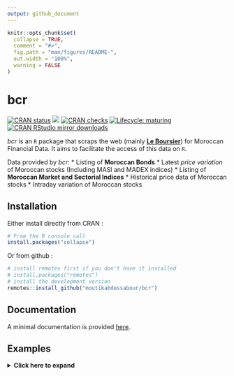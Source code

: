 ```yaml
---
output: github_document
---
```


<!-- README.md is generated from README.Rmd. Please edit that file -->

```r
knitr::opts_chunk$set(
  collapse = TRUE,
  comment = "#>",
  fig.path = "man/figures/README-",
  out.width = "100%",
  warning = FALSE
)
```

# bcr

<!-- badges: start -->
[![CRAN status](https://www.r-pkg.org/badges/version/tidytable)](https://cran.r-project.org/package=bcr)
[![](https://img.shields.io/badge/dev%20-0.1.0-green.svg)](https://github.com/moutikabdessabour/bcr)
[![CRAN checks](https://cranchecks.info/badges/worst/bcr)](https://cran.r-project.org/web/checks/check_results_bcr.html)
[![Lifecycle: maturing](https://img.shields.io/badge/lifecycle-maturing-blue.svg)](https://www.tidyverse.org/lifecycle/#maturing)
[![CRAN RStudio mirror downloads](https://cranlogs.r-pkg.org/badges/last-month/bcr?color=grey)](https://markfairbanks.github.io/tidytable/)
<!-- badges: end -->

*bcr* is an `R` package that scraps the web (mainly [**Le Boursier**](leboursier.ma)) for Moroccan Financial Data. It aims to facilitate the access of this data on `R`.

Data provided by *bcr*:
*  Listing of **Moroccan Bonds**
*  Latest *price variation* of Moroccan stocks (Including MASI and MADEX indices)
*  Listing of **Moroccan Market and Sectorial Indices**
*  Historical price data of Moroccan stocks
*  Intraday variation of Moroccan stocks


## Installation
Either install directly from CRAN :
```r
# From the R console call
install.packages("collapse")
```
Or from github :
```r
# install remotes first if you don't have it installed
# install.packages("remotes")
# install the development version
remotes::install_github("moutikabdessabour/bcr")
```
## Documentation
A minimal documentation is provided [here](moutikabdessabour.github.io/bcr/reference/index.html).

## Examples

<details>
  <summary><b><a style="cursor: pointer;">Click here to expand </a></b> </summary>
  
``` r
library(collapse)
data("iris")            # iris dataset in base R
v <- iris$Sepal.Length  # Vector
d <- num_vars(iris)     # Saving numeric variables (could also be a matrix, statistical functions are S3 generic)
g <- iris$Species       # Grouping variable (could also be a list of variables)

## Advanced Statistical Programming -----------------------------------------------------------------------------

# Simple (column-wise) statistics...
fmedian(v)                       # Vector
fsd(qM(d))                       # Matrix (qM is a faster as.matrix)
fmode(d)                         # data.frame
fmean(qM(d), drop = FALSE)       # Still a matrix
fmax(d, drop = FALSE)            # Still a data.frame

# Fast grouped and/or weighted statistics
w <- abs(rnorm(fnrow(iris)))
fmedian(d, w = w)                 # Simple weighted statistics
fnth(d, 0.75, g)                  # Grouped statistics (grouped third quartile)
fmedian(d, g, w)                  # Groupwise-weighted statistics
fsd(v, g, w)                      # Similarly for vectors
fmode(qM(d), g, w, ties = "max")  # Or matrices (grouped and weighted maximum mode) ...

# A fast set of data manipulation functions allows complex piped programming at high speeds
library(magrittr)                            # Pipe operators
iris %>% fgroup_by(Species) %>% fNdistinct   # Grouped distinct value counts
iris %>% fgroup_by(Species) %>% fmedian(w)   # Weighted group medians 
iris %>% add_vars(w) %>%                     # Adding weight vector to dataset
  fsubset(Sepal.Length < fmean(Sepal.Length), Species, Sepal.Width:w) %>% # Fast selecting and subsetting
  fgroup_by(Species) %>%                     # Grouping (efficiently creates a grouped tibble)
  fvar(w) %>%                                # Frequency-weighted group-variance, default (keep.w = TRUE)  
  roworder(sum.w)                            # also saves group weights in a column called 'sum.w'

# Can also use dplyr (but dplyr manipulation verbs are a lot slower)
library(dplyr)
iris %>% add_vars(w) %>% 
  filter(Sepal.Length < fmean(Sepal.Length)) %>% 
  select(Species, Sepal.Width:w) %>% 
  group_by(Species) %>% 
  fvar(w) %>% arrange(sum.w)

## Advanced Aggregation -----------------------------------------------------------------------------------------

collap(iris, Sepal.Length + Sepal.Width ~ Species, fmean)  # Simple aggregation using the mean..
collap(iris, ~ Species, list(fmean, fmedian, fmode))       # Multiple functions applied to each column
add_vars(iris) <- w                                        # Adding weights, return in long format..
collap(iris, ~ Species, list(fmean, fmedian, fmode), w = ~ w, return = "long")

# Generate some additional logical data
settransform(iris, AWMSL = Sepal.Length > fmedian(Sepal.Length, w = w), 
                   AWMSW = Sepal.Width > fmedian(Sepal.Width, w = w))

# Multi-type data aggregation: catFUN applies to all categorical columns (here AMWSW)
collap(iris, ~ Species + AWMSL, list(fmean, fmedian, fmode), 
       catFUN = fmode, w = ~ w, return = "long")

# Custom aggregation gives the greatest possible flexibility: directly mapping functions to columns
collap(iris, ~ Species + AWMSL, 
       custom = list(fmean = 2:3, fsd = 3:4, fmode = "AWMSL"), w = ~ w, 
       wFUN = list(fsum, fmin, fmax), # Here also aggregating the weight vector with 3 different functions
       keep.col.order = FALSE)        # Column order not maintained -> grouping and weight variables first

# Can also use grouped tibble: weighted median for numeric, weighted mode for categorical columns
iris %>% fgroup_by(Species, AWMSL) %>% collapg(fmedian, fmode, w = w)

## Advanced Transformations -------------------------------------------------------------------------------------

# All Fast Statistical Functions have a TRA argument, supporting 10 different replacing and sweeping operations
fmode(d, TRA = "replace")     # Replacing values with the mode
fsd(v, TRA = "/")             # dividing by the overall standard deviation (scaling)
fsum(d, TRA = "%")            # Computing percentages
fsd(d, g, TRA = "/")          # Grouped scaling
fmin(d, g, TRA = "-")         # Setting the minimum value in each species to 0
ffirst(d, g, TRA = "%%")      # Taking modulus of first value in each species
fmedian(d, g, w, "-")         # Groupwise centering by the weighted median
fnth(d, 0.95, g, w, "%")      # Expressing data in percentages of the weighted species-wise 95th percentile
fmode(d, g, w, "replace",     # Replacing data by the species-wise weighted minimum-mode
      ties = "min")

# TRA() can also be called directly to replace or sweep with a matching set of computed statistics
TRA(v, sd(v), "/")                       # Same as fsd(v, TRA = "/")
TRA(d, fmedian(d, g, w), "-", g)         # Same as fmedian(d, g, w, "-")
TRA(d, BY(d, g, quantile, 0.95), "%", g) # Same as fnth(d, 0.95, g, TRA = "%") (apart from quantile algorithm)

# For common uses, there are some faster and more advanced functions
fbetween(d, g)                           # Grouped averaging [same as fmean(d, g, TRA = "replace") but faster]
fwithin(d, g)                            # Grouped centering [same as fmean(d, g, TRA = "-") but faster]
fwithin(d, g, w)                         # Grouped and weighted centering [same as fmean(d, g, w, "-")]
fwithin(d, g, w, theta = 0.76)           # Quasi-centering i.e. d - theta*fbetween(d, g, w)
fwithin(d, g, w, mean = "overall.mean")  # Preserving the overall weighted mean of the data

fscale(d)                                # Scaling and centering (default mean = 0, sd = 1)
fscale(d, mean = 5, sd = 3)              # Custom scaling and centering
fscale(d, mean = FALSE, sd = 3)          # Mean preserving scaling
fscale(d, g, w)                          # Grouped and weighted scaling and centering
fscale(d, g, w, mean = "overall.mean",   # Setting group means to overall weighted mean,
       sd = "within.sd")                 # and group sd's to fsd(fwithin(d, g, w), w = w)

get_vars(iris, 1:2)                      # Use get_vars for fast selecting data.frame columns, gv is shortcut
fHDbetween(gv(iris, 1:2), gv(iris, 3:5)) # Linear prediction with factors and continuous covariates
fHDwithin(gv(iris, 1:2), gv(iris, 3:5))  # Linear partialling out factors and continuous covariates

# This again opens up new possibilities for data manipulation...
iris %>%  
  ftransform(ASWMSL = Sepal.Length > fmedian(Sepal.Length, Species, w, "replace")) %>%
  fgroup_by(ASWMSL) %>% collapg(w = w, keep.col.order = FALSE)

iris %>% fgroup_by(Species) %>% num_vars %>% fwithin(w)  # Weighted demeaning


## Time Series and Panel Series ---------------------------------------------------------------------------------

flag(AirPassengers, -1:3)                      # A sequence of lags and leads
EuStockMarkets %>%                             # A sequence of first and second seasonal differences
  fdiff(0:1 * frequency(.), 1:2)  
fdiff(EuStockMarkets, rho = 0.95)              # Quasi-difference [x - rho*flag(x)]
fdiff(EuStockMarkets, log = TRUE)              # Log-difference [log(x/flag(x))]
EuStockMarkets %>% fgrowth(c(1, frequency(.))) # Ordinary and seasonal growth rate
EuStockMarkets %>% fgrowth(logdiff = TRUE)     # Log-difference growth rate [log(x/flag(x))*100]

# Creating panel data
pdata <- EuStockMarkets %>% list(`A` = ., `B` = .) %>% 
         unlist2d(idcols = "Id", row.names = "Time")  

L(pdata, -1:3, ~Id, ~Time)                   # Sequence of fully identified panel-lags (L is operator for flag) 
pdata %>% fgroup_by(Id) %>% flag(-1:3, Time) # Same thing..

# collapse supports pseries and pdata.frame's, provided by the plm package
pdata <- plm::pdata.frame(pdata, index = c("Id", "Time"))         
L(pdata, -1:3)          # Same as above, ...
psacf(pdata)            # Multivariate panel-ACF
psmat(pdata) %>% plot   # 3D-array of time series from panel data + plotting

HDW(pdata)              # This projects out id and time fixed effects.. (HDW is operator for fHDwithin)
W(pdata, effect = "Id") # Only Id effects.. (W is operator for fwithin)

## List Processing ----------------------------------------------------------------------------------------------

# Some nested list of heterogenous data objects..
l <- list(a = qM(mtcars[1:8]),                                   # Matrix
          b = list(c = mtcars[4:11],                             # data.frame
                   d = list(e = mtcars[2:10], 
                            f = fsd(mtcars))))                   # Vector

ldepth(l)                       # List has 4 levels of nesting (considering that mtcars is a data.frame)
is.unlistable(l)                # Can be unlisted
has_elem(l, "f")                # Contains an element by the name of "f"
has_elem(l, is.matrix)          # Contains a matrix

get_elem(l, "f")                # Recursive extraction of elements..
get_elem(l, c("c","f"))         
get_elem(l, c("c","f"), keep.tree = TRUE)
unlist2d(l, row.names = TRUE)   # Intelligent recursive row-binding to data.frame   
rapply2d(l, fmean) %>% unlist2d # Taking the mean of all elements and repeating

# Application: extracting and tidying results from (potentially nested) lists of model objects
list(mod1 = lm(mpg ~ carb, mtcars), 
     mod2 = lm(mpg ~ carb + hp, mtcars)) %>%
  lapply(summary) %>% 
  get_elem("coef", regex = TRUE) %>%   # Regular expression search and extraction
  unlist2d(idcols = "Model", row.names = "Predictor")

## Summary Statistics -------------------------------------------------------------------------------------------

irisNA <- na_insert(iris, prop = 0.15)  # Randmonly set 15% missing
fNobs(irisNA)                           # Observation count
pwNobs(irisNA)                          # Pairwise observation count
fNobs(irisNA, g)                        # Grouped observation count
fNdistinct(irisNA)                      # Same with distinct values... (default na.rm = TRUE skips NA's)
fNdistinct(irisNA, g)  

descr(iris)                                   # Detailed statistical description of data

varying(iris, ~ Species)                      # Show which variables vary within Species
varying(pdata)                                # Which are time-varying ? 
qsu(iris, w = ~ w)                            # Fast (one-pass) summary (with weights)
qsu(iris, ~ Species, w = ~ w, higher = TRUE)  # Grouped summary + higher moments
qsu(pdata, higher = TRUE)                     # Panel-data summary (between and within entities)
pwcor(num_vars(irisNA), N = TRUE, P = TRUE)   # Pairwise correlations with p-value and observations
pwcor(W(pdata, keep.ids = FALSE), P = TRUE)   # Within-correlations

```

</details>
<p> </p>

